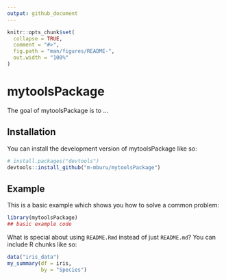 ```yaml
---
output: github_document
---
```


<!-- README.md is generated from README.Rmd. Please edit that file -->

```r
knitr::opts_chunk$set(
  collapse = TRUE,
  comment = "#>",
  fig.path = "man/figures/README-",
  out.width = "100%"
)
```

# mytoolsPackage

<!-- badges: start -->
<!-- badges: end -->

The goal of mytoolsPackage is to ...

## Installation

You can install the development version of mytoolsPackage like so:


``` r
# install.packages("devtools")
devtools::install_github("m-mburu/mytoolsPackage")
```
## Example

This is a basic example which shows you how to solve a common problem:

```r
library(mytoolsPackage)
## basic example code
```

What is special about using `README.Rmd` instead of just `README.md`? You can include R chunks like so:

```r
data("iris_data")
my_summary(df = iris,
           by = "Species")
```

